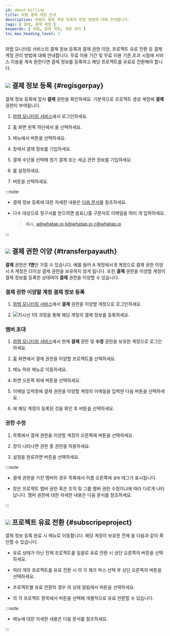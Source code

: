 ```yaml
---
id: about-billing
title: 와탭 결제 계정 안내
description: 와탭의 결제 계정 등록과 변경 방법에 대해 안내합니다.
tags: [ 결제, 결제 계정 ]
keywords: [ 와탭, 결제 계정, 계정 관리 ]
toc_max_heading_level: 2
---
```


와탭 모니터링 서비스의 결제 정보 등록과 결제 권한 이양, 프로젝트 유료 전환 등 결제 계정 관리 방법에 대해 안내합니다. 무료 이용 기간 및 무료 이용 기준 초과 시점에 서비스 이용을 계속 원한다면 결제 정보를 등록하고 해당 프로젝트를 유료로 전환해야 합니다. 


## ![](/img/number-01.png) 결제 정보 등록 {#regisgerpay}

결제 정보 등록에 앞서 **결제** 권한을 확인하세요. 기본적으로 프로젝트 생성 계정에 **결제** 권한이 부여됩니다.

1. [와탭 모니터링 서비스](https://service.whatap.io)에서 로그인하세요. 

1. 홈 화면 왼쪽 하단에서 <Cmdname sid="my_usage" className="uitext" />을 선택하세요.

    <ImgLang img='tax_invoice_1.png' desc='이용 내역' />

1. <Cmdname sid="payment_information" className="uitext" /> 메뉴에서 <Cmdname sid="register_billing_info" className="uitext" /> 버튼을 선택하세요.

1. <Cmdname sid="register_billing_info" className="uitext" /> 창에서 결제 정보를 기입하세요.

1. 결제 수단을 선택해 <Cmdname sid="creditcard" className="uitext" /> 정기 결제 또는 세금 <Cmdname sid="payment_type_banktransfer" className="uitext" /> 관련 정보를 기입하세요.

1. <Cmdname sid="billing_reception_info" className="uitext" />를 설정하세요.

1. <Cmdname sid="registration" className="uitext" /> 버튼을 선택하세요.

:::note 

* 결제 정보 등록에 대한 자세한 내용은 [다음 문서](/management/billing)를 참조하세요.

* 다수 대상으로 청구서를 받으려면 쉼표(,)를 구분자로 이메일을 여러 개 입력하세요. 

  > 예시, a@whatap.io,b@whatap.io,c@whatap.io

  <ImgLang img='best-p/about-billing-member-recipient.png' desc='청구서 수신자 다수 설정' />

:::

## ![](/img/number-02.png) 결제 권한 이양 {#transferpayauth}

**결제** 권한은 **1명**만 가질 수 있습니다. 예를 들어 A 계정에서 B 계정으로 결제 권한 이양 시 A 계정은 더이상 결제 권한을 보유하지 않게 됩니다. 또한 **결제** 권한을 이양할 계정이 결제 정보를 등록한 상태여야 **결제** 권한을 이양할 수 있습니다.

### 결제 권한 이양할 계정 결제 정보 등록

1. [와탭 모니터링 서비스](https://service.whatap.io)에서 **결제** 권한을 이양할 계정으로 로그인하세요.

1. ![지시선 1](/img/number-01.png)의 과정을 통해 해당 계정의 결제 정보를 등록하세요.

### 멤버 초대

1. [와탭 모니터링 서비스](https://service.whatap.io)에서 현재 **결제** 권한 및 **수정** 권한을 보유한 계정으로 로그인하세요.

1. 홈 화면에서 결제 권한을 이양할 프로젝트를 선택하세요. 

1. <Cmdname sid="management" className="uitext" /> 메뉴 하위 <Cmdname sid="project_member" className="uitext" /> 메뉴로 이동하세요.

1. 화면 오른쪽 위에 <Cmdname sid="invite_member" className="uitext" /> 버튼을 선택하세요.

1. 이메일 입력창에 결제 권한을 이양할 계정의 이메일을 입력한 다음 <Cmdname sid="add" className="uitext" /> 버튼을 선택하세요.

1. <Cmdname sid="member_invite_list" className="uitext" replace=" ({length})" />에 해당 계정이 등록된 것을 확인 후 <Cmdname sid="complete" className="uitext" /> 버튼을 선택하세요.

### 권한 수정

<ImgLang img='best-p/about-billing-member-role.png' desc='권한 수정 sc' />

1. <Cmdname sid="project_member" className="uitext" /> 목록에서 결제 권한을 이양할 계정의 오른쪽에 <LinkImage img="char-a.svg" desc="지시선 a" /> <LinkImage img="ico-edit.svg" desc="편집 아이콘" /> 버튼을 선택하세요.

1. <Cmdname sid="edit_member_role" className="uitext" /> 창이 나타나면 권한 중 <LinkImage img="char-b.svg" desc="지시선 b" /> <Cmdname sid="billing" className="uitext" /> 권한을 허용하세요.

1. 설정을 완료하면 <LinkImage img="char-c.svg" desc="지시선 c" /> <Cmdname sid="apply" className="uitext" /> 버튼을 선택하세요.

:::note

* 결제 권한을 가진 멤버의 경우 <Cmdname sid="project_member" className="uitext" /> 목록에서 이름 오른쪽에 <code class='pay'>결제</code> 태그가 표시됩니다. 

* <Cmdname sid="edit_member_role" className="uitext" /> 창은 프로젝트 멤버 권한 혹은 조직 및 그룹 멤버 권한 수정이냐에 따라 다르게 나타납니다. 멤버 권한에 대한 자세한 내용은 <Link to="/project/project-structure#project-auth">다음 문서</Link>를 참조하세요.

:::

## ![](/img/number-03.png) 프로젝트 유료 전환 {#subscripeproject}

결제 정보 등록 완료 시 <Cmdname sid="projectSubscription" className="uitext" /> 메뉴로 이동합니다. 해당 계정이 보유한 전체 <Cmdname sid="project_list" className="uitext" />을 다음과 같이 확인할 수 있습니다. 

<ImgLang img='best-p/about-billing-subscription.png' desc='프로젝트 유료 전환' />

* 유료 상태가 아닌 전체 프로젝트를 일괄로 유료 전환 시 상단 오른쪽의 <Cmdname sid="BTN06013" className="uitext" /> 버튼을 선택하세요.

* 여러 개의 프로젝트를 유료 전환 시 <Cmdname sid="project_list" className="uitext" />의 각 체크 박스 선택 후 상단 오른쪽의 <Cmdname sid="BTN06013" className="uitext" /> 버튼을 선택하세요.

* 프로젝트별 유료 전환의 경우 <Cmdname sid="project_list" className="uitext" />의 상태 컬럼에서 <Cmdname sid="subscribe" className="uitext" /> 버튼을 선택하세요.

* <Cmdname sid="project_list" className="uitext" />의 각 프로젝트 항목에서 <Cmdname sid="subscribe" className="uitext" /> 버튼을 선택해 개별적으로 유료 전환할 수 있습니다.

:::note

* <Cmdname sid="projectSubscription" className="uitext" /> 메뉴에 대한 자세한 내용은 <Link to="management/billing#project-subscription">다음 문서</Link>를 참조하세요.

:::